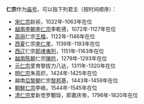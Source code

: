 '''仁宗'''作为[[庙号|庙号]]，可以指下列君主（按时间顺序）：
* [[宋仁宗|宋仁宗]]赵祯，1022年-1063年在位
*[[李朝_(越南)|越南李朝]][[李仁宗|李仁宗]]李乾德，1072年-1127年在位
*[[高麗_(918年－1392年)|高丽]]仁宗[[高麗仁宗|王楷]]，1122年-1146年在位
* [[西夏|西夏]]仁宗[[夏仁宗|李仁孝]]，1139年-1193年在位
* [[西辽|西辽]]仁宗[[耶律夷烈|耶律夷列]]，1151年-1163年在位
*[[陳朝_(越南)|越南陈朝]]仁宗[[陳仁宗|陳昑]]，1279年-1293年在位
* [[元仁宗|元仁宗]]爱育黎拔力八达，1311年-1320年在位
* [[明仁宗|明仁宗]]朱高炽，1424年-1425年在位
* 越南[[后黎朝|后黎朝]]仁宗[[黎仁宗|黎邦基]]，1443年-1459年在位
* [[朝鮮仁宗|朝鮮仁宗]]李峼，1544年-1545年在位
*[[嘉庆帝|清仁宗]]爱新觉罗颙琰，即嘉庆帝，1796年-1820年在位

{{disambig|cat=庙号消歧义}}